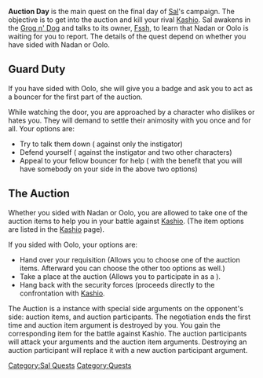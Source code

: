 '''Auction Day''' is the main quest on the final day of [[Sal]]'s campaign. The objective is to get into the auction and kill your rival [[Kashio]]. 
Sal awakens in the [[Grog n' Dog]] and talks to its owner, [[Fssh]], to learn that Nadan or Oolo is waiting for you to report. The details of the quest depend on whether you have sided with Nadan or Oolo. 

== Guard Duty ==
If you have sided with Oolo, she will give you a badge and ask you to act as a bouncer for the first part of the auction. 

While watching the door, you are approached by a character who dislikes or hates you. They will demand to settle their animosity with you once and for all. Your options are:
* Try to talk them down ({{Negotiation}} against only the instigator)
* Defend yourself ({{Battle}} against the instigator and two other characters)
* Appeal to your fellow bouncer for help ({{Negotiation}} with the benefit that you will have somebody on your side in the above two options)

== The Auction ==
Whether you sided with Nadan or Oolo, you are allowed to take one of the auction items to help you in your battle against [[Kashio]]. (The item options are listed in the [[Kashio]] page). 

If you sided with Oolo, your options are:
* Hand over your requisition (Allows you to choose one of the auction items. Afterward you can choose the other too options as well.)
* Take a place at the auction (Allows you to participate in as a {{negotiation}}).
* Hang back with the security forces (proceeds directly to the confrontation with [[Kashio]]. 

The Auction is a {{negotiation}} instance with special side arguments on the opponent's side: auction items, and auction participants. 
The negotiation ends the first time and auction item argument is destroyed by you. You gain the corresponding item for the battle against Kashio. 
The auction participants will attack your arguments and the auction item arguments. Destroying an auction participant will replace it with a new auction participant argument. 

[[Category:Sal Quests]]
[[Category:Quests]]